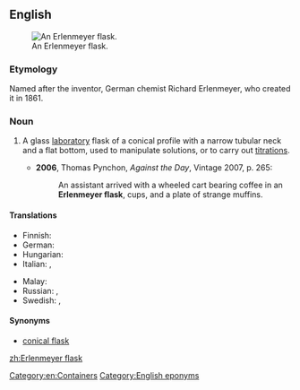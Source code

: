 ==English==
{{wikipedia}}
[[File:Erlenmeyer flask hg.jpg|thumb|An Erlenmeyer flask.]]
===Etymology===
Named after the inventor, German chemist Richard Erlenmeyer, who created it in 1861.

===Noun===
{{en-noun|head=[[w:Richard August Carl Emil Erlenmeyer|Erlenmeyer]] [[flask]]}}

# {{context|chemistry|lang=en}} A glass [[laboratory]] flask of a conical profile with a narrow tubular neck and a flat bottom, used to manipulate solutions, or to carry out [[titration]]s.
#* '''2006''', Thomas Pynchon, ''Against the Day'', Vintage 2007, p. 265:
#*: An assistant arrived with a wheeled cart bearing coffee in an '''Erlenmeyer flask''', cups, and a plate of strange muffins.

====Translations====
{{trans-top|conical laboratory flask}}
* Finnish: {{t-|fi|erlenmeyerkolvi}}
* German: {{t-|de|Erlenmeyerkolben|m}}
* Hungarian: {{t-|hu|Erlenmeyer-lombik}}
* Italian: {{t+|it|beuta|f}}, {{t-|it|matraccio di Erlenmeyer|m}}
{{trans-mid}}
* Malay: {{t-|ms|kelalang kon}}
* Russian: {{t-|ru|колба Эрленмейера|f|sc=Cyrl|tr=kólba Érlenméjera}}, {{t-|ru|коническая колба|f|sc=Cyrl|tr=koníčeskaja kólba}}
* Swedish: {{t-|sv|E-kolv|c}}, {{t-|sv|Erlenmeyerkolv|c}}
{{trans-bottom}}

====Synonyms====
* [[conical flask]]

[[Category:en:Containers]]
[[Category:English eponyms]]

[[zh:Erlenmeyer flask]]